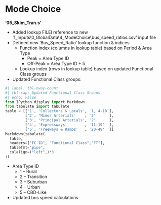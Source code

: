 # Mode Choice

**'05_Skim_Tran.s'**

 - Added lookup FILEI reference to new '1_Inputs\\0_GlobalData\\4_ModeChoice\\bus_speed_ratios.csv' input file
 - Defined new 'Bus_Speed_Ratio' lookup function & indices
   - Function index (columns in lookup table) based on Period & Area Type
      - Peak        = Area Type ID
      - Off-Peak = Area Type ID + 5
   - Lookup index (rows in lookup table) based on updated Functional Class groups
 - Updated Functional Class groups:

```python
#| label: tbl-hway-count
#| tbl-cap: Updated Functional Class Groups
#| echo: False
from IPython.display import Markdown
from tabulate import tabulate
table = [['1', 'Collectors & Locals', '1, 4-10'],
         ['2', 'Minor Arterials'    , '3'      ],
         ['3', 'Principal Arterials', '2'      ],
         ['4', 'Expressways'        , '11-19'  ],
         ['5', 'Freeways & Ramps'   , '20-49'  ]]
Markdown(tabulate(
  table, 
  headers=["FC ID", "Functional Class","FT"],
  tablefmt="pipe", 
  colalign=("left",)*3
))
```

 - Area Type ID
   - 1 – Rural
   - 2 – Transition
   - 3 – Suburban
   - 4 – Urban
   - 5 – CBD-Like
 - Updated bus speed calculations
